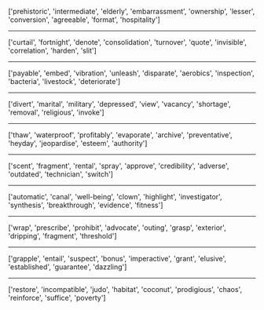 ['prehistoric', 'intermediate', 'elderly', 'embarrassment', 'ownership', 'lesser', 'conversion', 'agreeable', 'format', 'hospitality']
<hr>
['curtail', 'fortnight', 'denote', 'consolidation', 'turnover', 'quote', 'invisible', 'correlation', 'harden', 'slit']
<hr>
['payable', 'embed', 'vibration', 'unleash', 'disparate', 'aerobics', 'inspection', 'bacteria', 'livestock', 'deteriorate']
<hr>
['divert', 'marital', 'military', 'depressed', 'view', 'vacancy', 'shortage', 'removal', 'religious', 'invoke']
<hr>
['thaw', 'waterproof', 'profitably', 'evaporate', 'archive', 'preventative', 'heyday', 'jeopardise', 'esteem', 'authority']
<hr>
['scent', 'fragment', 'rental', 'spray', 'approve', 'credibility', 'adverse', 'outdated', 'technician', 'switch']
<hr>
['automatic', 'canal', 'well-being', 'clown', 'highlight', 'investigator', 'synthesis', 'breakthrough', 'evidence', 'fitness']
<hr>
['wrap', 'prescribe', 'prohibit', 'advocate', 'outing', 'grasp', 'exterior', 'dripping', 'fragment', 'threshold']
<hr>
['grapple', 'entail', 'suspect', 'bonus', 'imperactive', 'grant', 'elusive', 'established', 'guarantee', 'dazzling']
<hr>
['restore', 'incompatible', 'judo', 'habitat', 'coconut', 'prodigious', 'chaos', 'reinforce', 'suffice', 'poverty']